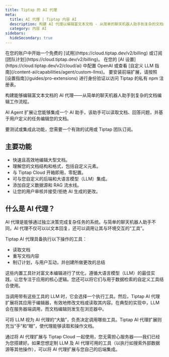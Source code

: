 ```yaml
---
title: Tiptap 的 AI 代理
meta:
  title: AI 代理 | Tiptap 内容 AI
  description: 构建 AI 代理以编辑富文本文档 - 从简单的聊天机器人助手到复杂的文档编辑工作流程。
  category: 内容 AI
sidebars:
  hideSecondary: true
---
```



<Requirements>
  <RequirementItem label="1. 激活试用或订阅">
    在您的账户中开始一个免费的 [试用](https://cloud.tiptap.dev/v2/billing) 或订阅 
    [团队计划](https://cloud.tiptap.dev/v2/billing)。
  </RequirementItem>
  <RequirementItem label="2. 集成 AI 提供者">
    在您的 [AI 设置](https://cloud.tiptap.dev/v2/cloud/ai) 中配置 OpenAI 或查看 
    [自定义 LLM 指南](/content-ai/capabilities/agent/custom-llms)。
  </RequirementItem>
  <RequirementItem label="3. 从私有注册表安装">
    要安装前端扩展，请按照 [设置指南](/guides/pro-extensions) 进行身份验证以访问 Tiptap 的私有 npm 注册表。
  </RequirementItem>
</Requirements>

构建能够编辑富文本文档的 AI 代理——从简单的聊天机器人助手到复杂的文档编辑工作流程。

<CodeDemo
  isPro
  isLarge
  path="/Extensions/AiAgent"
  src="https://develop--tiptap-pro.netlify.app/preview/Extensions/AiAgent"
/>

AI Agent 扩展让您能够集成一个 AI 助手，该助手可以读取文档、回答问题，并基于用户定义的任务编辑您的文档。

<Callout title="集成或测试 AI 代理" variant="warning">
  要测试或集成此功能，您需要一个有效的试用或 Tiptap 团队订阅。
</Callout>

## 主要功能

- 快速且高效地编辑大型文档。
- 理解您的文档结构和格式，包括自定义元素。
- 与 Tiptap Cloud 开箱即用，零配置。
- 可与您自定义的后端和大语言模型（LLM）集成。
- 添加自定义数据源和 RAG 流水线。
- 让您的用户审核并接受/拒绝 AI 生成的更改。

## 什么是 AI 代理？

AI 代理是能够通过独立决策完成复杂任务的系统。与简单的聊天机器人助手不同，AI 代理不仅可以以文本回复，还可以调用让其与环境交互的“工具”。

Tiptap AI 代理具备执行以下操作的工具：

- 读取文档
- 重写文档内容
- 制订计划，与用户互动，并创建所做更改的总结

这些内置工具针对富文本编辑进行了优化，遵循大语言模型（LLM）的最佳实践，让您专注于应用的核心逻辑。您还可以将它们与用于数据检索的自定义工具结合使用。

当调用带有这些工具的 LLM 时，它会选择一个执行工具。然后，Tiptap AI 代理扩展将其应用于编辑器，有效地修改文档或读取其内容。在典型的实现中，LLM 会在服务器端调用，而文档编辑则发生在浏览器中。

可将 LLM 视为 AI 代理的“大脑”，负责决定调用哪些工具。Tiptap AI 代理扩展则充当“手”和“眼”，使代理能够读取和操作文档。

通过将 AI 代理扩展与 Tiptap Cloud 一起使用，您无需担心服务器——我们已经为您搭建好。如果您想定制 LLM 及 AI 代理可用的工具（以执行如搜索外部数据源等其他操作），可以将 AI 代理扩展与您自己的后端集成。